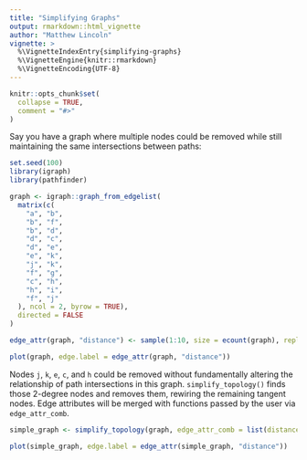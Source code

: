 ```yaml
---
title: "Simplifying Graphs"
output: rmarkdown::html_vignette
author: "Matthew Lincoln"
vignette: >
  %\VignetteIndexEntry{simplifying-graphs}
  %\VignetteEngine{knitr::rmarkdown}
  %\VignetteEncoding{UTF-8}
---
```


```r
knitr::opts_chunk$set(
  collapse = TRUE,
  comment = "#>"
)
```

Say you have a graph where multiple nodes could be removed while still maintaining the same intersections between paths:

```r
set.seed(100)
library(igraph)
library(pathfinder)

graph <- igraph::graph_from_edgelist(
  matrix(c(
    "a", "b",
    "b", "f",
    "b", "d",
    "d", "c",
    "d", "e",
    "e", "k",
    "j", "k",
    "f", "g",
    "c", "h",
    "h", "i",
    "f", "j"
  ), ncol = 2, byrow = TRUE),
  directed = FALSE
)

edge_attr(graph, "distance") <- sample(1:10, size = ecount(graph), replace = TRUE)

plot(graph, edge.label = edge_attr(graph, "distance"))
```

Nodes `j`, `k`, `e`, `c`, and `h` could be removed without fundamentally altering the relationship of path intersections in this graph. `simplify_topology()` finds those 2-degree nodes and removes them, rewiring the remaining tangent nodes. Edge attributes will be merged with functions passed by the user via `edge_attr_comb`.

```r
simple_graph <- simplify_topology(graph, edge_attr_comb = list(distance = sum))

plot(simple_graph, edge.label = edge_attr(simple_graph, "distance"))
```
